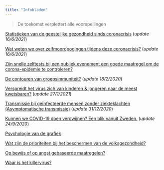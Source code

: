```yaml
---
title: "Infobladen"
---
```


> De toekomst verplettert alle voorspellingen

[Statistieken van de geestelijke gezondheid sinds coronacrisis](geestelijke-gezondheid.html) (*update 16/6/2021*)

[Wat weten we over zelfmoordpogingen tijdens deze coronacrisis?](post-2-zelfmoordpogingen.html) (*update 16/6/2021*)

[Zijn snelle zelftests bij een publiek evenement een goede maatregel om de corona-epidemie te controleren?](IC-opname-vermijden-zelftests.html)

[De contouren van groepsimmuniteit?](herd-immunity.html) (*update 18/2/2020*)

[Verspreidt het virus zich van kinderen & jongeren naar de meest kwetsbaren?](jong-oud-pos-tests.html) (*update 27/1/2021*)

[Transmissie bij geïnfecteerde mensen zonder ziekteklachten (Asymptomatische transmissie)](asymptomatische-transmissie-sars-cov-2.html) (*update 31/12/2020*)


[Kunnen we COVID-19 doen verdwijnen? Een blik vanuit Zweden.](post-6-covid-verdwijnen.html) (*update 24/9/2020*)

[Psychologie van de grafiek](post-8-psychologie-statistiek.html)

[Wat zijn de prioriteiten bij het beschermen van de volksgezondheid?](post-5-prioriteiten-volksgezondheid.html) 

[Op bewijs of op angst gebaseerde maatregelen?](post-4-angst-bewijs-maatregelen.html)

[Waar is het killervirus?](post-1-killervirus.html)